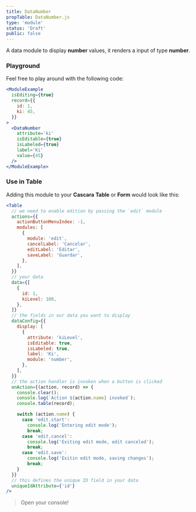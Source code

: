 ```yaml
---
title: DataNumber
propTable: DataNumber.js
type: 'module'
status: 'Draft'
public: false
---
```


A data module to display **number** values, it renders a input of type **number**.

### Playground

Feel free to play around with the following code:

```jsx
<ModuleExample
  isEditing={true}
  record={{
    id: 1,
    ki: 45,
  }}
>
  <DataNumber
    attribute='ki'
    isEditable={true}
    isLabeled={true}
    label='Ki'
    value={45}
  />
</ModuleExample>
```

### Use in Table

Adding this module to your **Cascara** **Table** or **Form** would look like this:

```jsx
<Table
  // we need to enable edition by passing the `edit` module
  actions={{
    actionButtonMenuIndex: -1,
    modules: [
      {
        module: 'edit',
        cancelLabel: 'Cancelar',
        editLabel: 'Editar',
        saveLabel: 'Guardar',
      },
    ],
  }}
  // your data
  data={[
    {
      id: 1,
      kiLevel: 100,
    },
  ]}
  // the fields in our data you want to display
  dataConfig={{
    display: [
      {
        attribute: 'kiLevel',
        isEditable: true,
        isLabeled: true,
        label: 'Ki',
        module: 'number',
      },
    ],
  }}
  // the action handler is invoken when a button is clicked
  onAction={(action, record) => {
    console.clear();
    console.log(`Action ${action.name} invoked`);
    console.table(record);

    switch (action.name) {
      case 'edit.start':
        console.log('Entering edit mode');
        break;
      case 'edit.cancel':
        console.log('Exiting edit mode, edit canceled');
        break;
      case 'edit.save':
        console.log('Exitin edit mode, saving changes');
        break;
    }
  }}
  // this defines the unique ID field in your data
  uniqueIdAttribute={'id'}
/>
```

> Open your console!
